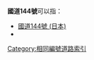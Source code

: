 '''國道144號'''可以指：
* [[國道144號_(日本)|國道144號 (日本)]]
* {{link-fr|國道144號 (法國)|Route nationale 144}}

{{Roadindex}}
[[Category:相同編號道路索引|Category:相同編號道路索引]]